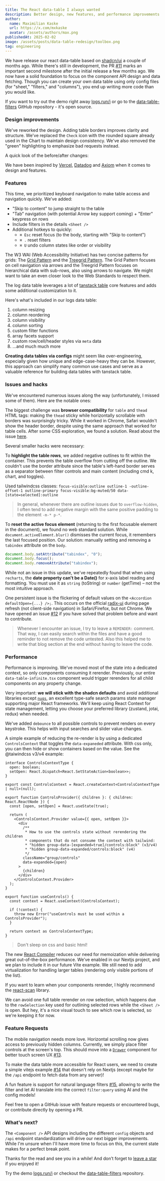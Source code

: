 ```yaml
---
title: The React data-table I always wanted
description: Better design, new features, and performance improvements.
author:
  name: Maximilian Kaske
  url: https://x.com/mxkaske
  avatar: /assets/authors/max.png
publishedAt: 2025-02-02
image: /assets/posts/data-table-redesign/toolbox.png
tag: engineering
---
```


We have release our react data-table based on [shadcn/ui](https://ui.shadcn.com/) a couple of months ago. While there's still in development, the PR [#11](https://github.com/openstatusHQ/data-table-filters/pull/11) marks an important second milestone after the initial release a few months ago. We now have a solid foundation to focus on the component API design and data fetching. Though you can create your own data table using only config files (for "sheet," "filters," and "columns"), you end up writing more code than you would like.

If you want to try out the demo right away [logs.run/i](http://logs.run/i) or go to the [data-table-filters](https://github.com/openstatusHQ/data-table-filters) GitHub repository - it's open source.

### Design improvements

We've reworked the design. Adding table borders improves clarity and structure. We've replaced the `Check` icon with the rounded square already used in the Chart to maintain design consistency. We've also removed the "green" highlighting to emphasize bad requests instead.

A quick look of the before/after changes:

<ImageWithCaption
  src="/assets/posts/data-table-redesign/before.png"
  alt="before"
  caption="before"
/>

<ImageWithCaption
  src="/assets/posts/data-table-redesign/after.png"
  alt="after"
  caption="after"
/>

We have been inspired by [Vercel](http://vercel.com/?ref=openstatus), [Datadog](http://datadoghq.com/?ref=openstatus) and [Axiom](http://axiom.co/?ref=openstatus) when it comes to design and features.

### Features

This time, we prioritized keyboard navigation to make table access and navigation quickly. We've added:

- "Skip to content" to jump straight to the table
- "Tab" navigation (with potential Arrow key support coming) + "Enter" keypress on rows
- Include filters in the details `<Sheet />`
- Additional hotkeys to quickly:
    - `⌘ Esc` reset focus (to the body, starting with "Skip to content")
    - `⌘ .` reset filters
    - `⌘ U` undo column states like order or visibility

The W3 WAI (Web Accessibility Initiative) has two concise patterns for grids: The [Grid Pattern](https://www.w3.org/WAI/ARIA/apg/patterns/grid/) and the [Treegrid Pattern](https://www.w3.org/WAI/ARIA/apg/patterns/treegrid/). The Grid Pattern focuses on cell navigation via arrows and the Treegrid Pattern focuses on hierarchical data with sub-rows, also using arrows to navigate. We might want to take an even closer look to the Web Standards to respect them.

The log data table leverages a lot of [tanstack table](https://tanstack.com/table/latest/docs/introduction) core features and adds some additional customization to it.

Here's what's included in our logs data table:

1. column resizing
2. column reordering
3. column visibility
4. column sorting
5. custom filter functions
6. array facets support
7. custom row/cell/header styles via `meta` data
8. …and much much more

**Creating data tables via configs** might seem like over-engineering, especially given how unique and edge-case-heavy they can be. However, this approach can simplify many common use cases and serve as a valuable reference for building data tables with tanstack table.

### Issues and hacks

We've encountered numerous issues along the way (unfortunately, I missed some of them). Here are the notable ones:

The biggest challenge was **browser compatibility** for `table` and `thead` HTML tags: making the `thead` sticky while horizontally scrollable with borders was surprisingly tricky. While it worked in Chrome, Safari wouldn't show the header border, despite using the same approach that worked for table cells. After some CSS exploration, we found a solution. Read about the issue [here](https://stackoverflow.com/questions/50361698/border-style-do-not-work-with-sticky-position-element/53559396#53559396).

Several smaller hacks were necessary:

To **highlight the table rows**, we added negative outlines to fit within the container. This prevents the table overflow from cutting off the outline. We couldn't use the border attribute since the table's left-hand border serves as a separator between filter controls and main content (including cmd k, chart, and toggles).

Used tailwindcss classes: `focus-visible:outline outline-1 -outline-offset-1 outline-primary focus-visible:bg-muted/50 data-[state=selected]:outline`

> In general, whenever there are outline issues due to `overflow-hidden`, I often tend to add negative margin with the same positive padding to the element `-m-* p-*`.

To **reset the active focus element** (returning to the first focusable element in the document), we found no web standard solution. While `document.activeElement.blur()` dismisses the current focus, it remembers the last focused position. Our solution: manually setting and removing a `tabindex` attribute on the `body`.

```jsx
document.body.setAttribute("tabindex", "0");
document.body.focus();
document.body.removeAttribute("tabindex");
```

While not an issue in this update, we've repeatedly found that when using `recharts`, the **date property can't be a Date()** for x-axis label reading and formatting. You must use it as `string` (toString) or `number` (getTime) – not the most intuitive approach.

One persistent issue is the flickering of default values on the `<Accordion defaultOpen={...} />;`. This occurs on the official [radix-ui](https://www.radix-ui.com/primitives/docs/components/accordion) during page refresh (not client-side navigation) in Safari/Firefox, but not Chrome. We have opened an issue [#12](https://github.com/openstatusHQ/data-table-filters/issues/12) if you have solved that problem before and want to contribute.

> Whenever I encounter an issue, I try to leave a `REMINDER:` comment. That way, I can easily search within the files and have a good reminder to not remove the code untested. Also this helped me to write that blog section at the end without having to leave the code.

### Performance

Performance is improving. We've moved most of the state into a dedicated context, so only components consuming it rerender. Previously, our entire `data-table-infinite.tsx` component would trigger rerenders for all child components on any property change.

Very important: **we will stick with the shadcn defaults** and avoid additional libraries except [`nuqs`](https://nuqs.47ng.com/), an excellent type-safe search params state manager supporting major React frameworks. We'll keep using React Context for state management, letting you choose your preferred library (zustand, jotai, redux) when needed.

We've added `debounce` to all possible controls to prevent renders on every keystroke. This helps with input searches and slider value changes.

A simple example of reducing the re-render is by using a dedicated `ControlsContext` that toggles the `data-expaneded` attribute. With css only, you can then hide or show containers based on the value. See the @taiwindcss v3/v4 example:

```tsx
interface ControlsContextType {
  open: boolean;
  setOpen: React.Dispatch<React.SetStateAction<boolean>>;
}

export const ControlsContext = React.createContext<ControlsContextType | null>(null);

export function ControlsProvider({ children }: { children: React.ReactNode }) {
  const [open, setOpen] = React.useState(true);

  return (
    <ControlsContext.Provider value={{ open, setOpen }}>
      <div
        /**
         * How to use the controls state without rerendering the children
         * components that do not consume the context with tailwind:
         * "hidden group-data-[expanded=true]/controls:block" (v3/v4)
         * "hidden group-data-expanded/controls:block" (v4)
         */
        className="group/controls"
        data-expanded={open}
      >
        {children}
      </div>
    </ControlsContext.Provider>
  );
}

export function useControls() {
  const context = React.useContext(ControlsContext);

  if (!context) {
    throw new Error("useControls must be used within a ControlsProvider");
  }

  return context as ControlsContextType;
}
```

> Don't sleep on css and basic html!

The new [React Compiler](https://react.dev/learn/react-compiler) reduces our need for memoization while delivering great out-of-the-box performance. We’ve enabled in our Nextjs project, and we plan to include it in our future Vite example. We still need to add virtualization for handling larger tables (rendering only visible portions of the list).

If you want to learn when your components rerender, I highly recommend the [react-scan](https://github.com/mxkaske/react-scan) library.

We can avoid one full table rerender on row selection, which happens due to the `rowSelection` key used for outlining selected rows while the `<Sheet />` is open. But hey, it's a nice visual touch to see which row is selected, so we're keeping it for now.

### Feature Requests

The mobile navigation needs more love. Horizontal scrolling now gives access to previously hidden columns. Currently, we simply place filter controls at the screen's top. This should move into a [`Drawer`](https://ui.shadcn.com/docs/components/drawer) component for better touch screen UX [#13](https://github.com/openstatusHQ/data-table-filters/issues/13).

To make the data table more accessible for React users, we need to create a simple vitejs example [#14](https://github.com/openstatusHQ/data-table-filters/issues/14) that doesn't rely on Nextjs (except maybe for the `/api` endpoint to fetch data from any server)!

A fun feature is support for natural language filters [#15](https://github.com/openstatusHQ/data-table-filters/issues/15), allowing to write the filter and let AI translate into the correct `filter:query` using AI and the config models!

Feel free to open a GitHub issue with feature requests or encountered bugs, or contribute directly by opening a PR.

### What's next?

The `<Component />` API designs including the different `config` objects and `/api` endpoint standardization will drive our next bigger improvements. While I'm unsure when I'll have more time to focus on this, the current state makes for a perfect break point.

Thanks for the read and see you in a while! And don’t forget to [leave a star](https://github.com/openstatusHQ/openstatus) if you enjoyed it!

Try the demo [logs.run/i](http://logs.run/i) or checkout the [data-table-filters](https://github.com/openstatusHQ/data-table-filters) repository.